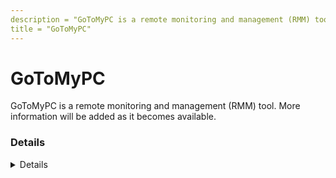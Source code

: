 ```yaml
---
description = "GoToMyPC is a remote monitoring and management (RMM) tool. More information will be added as it becomes available."
title = "GoToMyPC"
---
```




# GoToMyPC

GoToMyPC is a remote monitoring and management (RMM) tool. More information will be added as it becomes available.


### Details
<Details author={"Nasreddine Bencherchali"}
         category={""}
         created={"2024-08-05"}
         website={""}
         lastModified={"2024-08-05"}
         privileges={""}
         free={ false }
         verification={ false }
/>

#### Installation Paths
<Card code={ ["C:\\Program Files (x86)\\GoToMyPC\\*"] }/>





### Forensic Artifacts

#### Disk Artifacts
<EuiSpacer size="xl"/>
<DiskArtifacts data={ [{"File": "%AppData%\\GoTo\\Logs\\goto.log", "Description": "N/A", "OS": "Windows"}] }/>


#### Registry Artifacts
<EuiSpacer size="xl"/>
<RegistryTable data={ [{"Path": "HKEY_LOCAL_MACHINE\\WOW6432Node\\Citrix\\GoToMyPc", "Description": "Configuration settings including registration email"}, {"Path": "HKEY_LOCAL_MACHINE\\WOW6432Node\\Citrix\\GoToMyPc\\GuestInvite", "Description": "Guest invites send to connect"}, {"Path": "HKEY_CURRENT_USER\\SOFTWARE\\Citrix\\GoToMyPc\\FileTransfer\\history", "Description": "hostname of the computer making connections and location of transferred files"}, {"Path": "HKEY_USERS\\<SID>\\SOFTWARE\\Citrix\\GoToMyPc\\FileTransfer\\history", "Description": "hostname of the computer making connections and location of transferred files"}] }/>

#### Network Artifacts
<EuiSpacer size="xl"/>
<NetworkArtifactsTable data={ [{"Description": "N/A", "Domains": ["*.GoToMyPC.com"], "Ports": ["N/A"]}] }/>




### Detections
- Detects potential registry activity of GoToMyPC RMM tool
  - [Sigma Rule](https://github.com/magicsword-io/LOLRMM/blob/main/detections/sigma/gotomypc_registry_sigma.yml)
- Detects potential network activity of GoToMyPC RMM tool
  - [Sigma Rule](https://github.com/magicsword-io/LOLRMM/blob/main/detections/sigma/gotomypc_network_sigma.yml)
- Detects potential files activity of GoToMyPC RMM tool
  - [Sigma Rule](https://github.com/magicsword-io/LOLRMM/blob/main/detections/sigma/gotomypc_files_sigma.yml)

### References
- [https://support.logmeininc.com/gotomypc/help/what-are-the-optimal-firewall-configurations#](https://support.logmeininc.com/gotomypc/help/what-are-the-optimal-firewall-configurations#)
- [https://support.goto.com/training/help/how-do-i-configure-gototraining-to-work-with-firewalls](https://support.goto.com/training/help/how-do-i-configure-gototraining-to-work-with-firewalls)
- [https://ruler-project.github.io/ruler-project/RULER/remote/Citrix%20GoToMyPC/](https://ruler-project.github.io/ruler-project/RULER/remote/Citrix%20GoToMyPC/)

### Acknowledgements
- Phill Moore (@phillmoore)
